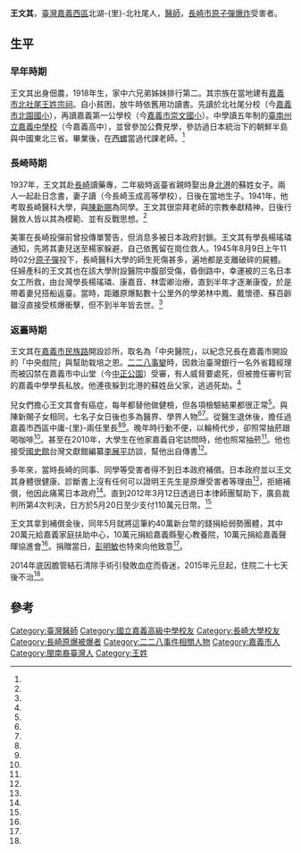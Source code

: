 {{Infobox_Politician
| name = 王文其
| image name = Wang Wen Qi.jpg
| width = 
| now =
| period = 
| sex = 男 
| nationality = {{ROC}}
| native place =
| date of birth = 1918年3月18日
| death_date  = {{death date and age|2015|1|27|1918|3|18|}}
| place of birth = {{TWN-JPN}}[[嘉義廳|嘉義廳]][[臺斗坑區|臺斗坑區]]北社尾-{庄}-
| death_place = {{ROC-TW}}[[嘉義市|嘉義市]]
| spouse = 
| relatives =
| children  =
| religion = 
| educate = <BR>
*北社尾分校
*嘉義第一公學校
*臺南州立嘉義中學校
*長崎醫科大學長附屬藥專部
*長崎醫科大學
| work = 
}}

'''王文其'''{{BD|1918年|3月18日|2015年|1月27日|catIdx=Wang}}，[[臺灣|臺灣]][[嘉義市|嘉義]][[西區_(嘉義市)|西區]]北湖-{里}-北社尾人，[[醫師|醫師]]，[[長崎市原子彈爆炸|長崎市原子彈爆炸]]受害者。

==生平==

===早年時期===

王文其出身佃農，1918年生，家中六兄弟姊妹排行第二。其宗族在當地建有[[嘉義市北社尾王姓宗祠|嘉義市北社尾王姓宗祠]]。自小貧困，放牛時依舊用功讀書。先讀於北社尾分校（今[[嘉義市北園國小|嘉義市北園國小]]），再讀嘉義第一公學校（今[[嘉義市崇文國小|嘉義市崇文國小]]）。中學讀五年制的[[國立嘉義高級中學|臺南州立嘉義中學校]]（今嘉義高中），並曾參加公費見學，參訪過日本統治下的朝鮮半島與中國東北三省。畢業後，在[[西螺|西螺]]當過代課老師。<ref name="歷險記"/>

===長崎時期===
1937年，王文其赴[[長崎|長崎]]讀藥專，二年級時返臺省親時娶出身[[北港鎮_(臺灣)|北港]]的蘇姓女子。兩人一起赴日念書，妻子讀{{link-ja|長崎玉成高等學校|長崎玉成高等学校|玉木女高校}}（今長崎玉成高等學校），日後在當地生子。1941年，他考取長崎醫科大學，與[[陳新賜|陳新賜]]為同學。王文其很崇拜老師{{link-ja|永井隆 (醫學博士)|永井隆 (医学博士)|永井隆}}的宗教奉獻精神，日後行醫救人皆以其為模範、並有反戰思想。<ref name="歷險記"/>

美軍在長崎投彈前曾投傳單警告，但消息多被日本政府封鎖。王文其有學長楊瑤璘通知，先將其妻兒送至楊家躲避，自己依舊留在崗位救人。1945年8月9日上午11時02分[[胖子_(原子彈)|原子彈]]投下，長崎醫科大學的師生死傷甚多，遍地都是支離破碎的屍體。任婦產科的王文其也在該大學附設醫院中腹部受傷，昏倒路中，幸運被{{link-ja|三菱重工業長崎造船所|三菱重工業長崎造船所|三菱造船所}}的三名日本女工所救，由台灣學長楊瑤璘、康嘉音、林雲卿治療，直到半年才逐漸康復，於是帶着妻兒搭船返臺。當時，距離原爆點數十公里外的學弟林中鳳、戴懷德、蘇百齡雖沒直接受核爆衝擊，但不到半年皆去世。<ref name="歷險記"/>

===返臺時期===
王文其在[[民族路_(嘉義市)|嘉義市民族路]]開設診所，取名為「中央醫院」，以紀念兄長在嘉義市開設的「中央戲院」與幫助栽培之恩。[[二二八事變|二二八事變]]時，因救治臺灣銀行一名外省籍經理而被囚禁在嘉義市中山堂（今[[中正公園_(嘉義市)|中正公園]]）受審，有人威脅要處死，但被擔任審判官的嘉義中學學長私放。他連夜躲到北港的蘇姓岳父家，逃過死劫。<ref name="歷險記"/>

兒女們擔心王文其會有癌症，每年都替他做健檢，但各項檢驗結果都很正常<ref name="自由時報2"/>。與陳新賜子女相同，七名子女日後也多為醫界、學界人物<ref name="歷險記"/><ref name="自由時報2"/>。從醫生退休後，擔任過嘉義市西區中庸-{里}-兩任里長<ref name="歷險記"/><ref name="自由時報2"/>。晚年時行動不便，以輪椅代步，卻照常抽菸跟喝咖啡<ref name="自由時報"/>。甚至在2010年，大學生在他家嘉義自宅訪問時，他也照常抽菸<ref name="Eaphet"/>。他也接受[[國史館|國史館]]台灣文獻館編纂[[李展平|李展平]]訪談，幫他出自傳書<ref name="蘋果日報2"/>。

多年來，當時長崎的同事、同學等受害者得不到日本政府補償。日本政府並以王文其身體很健康、診斷書上沒有任何可以證明王先生是原爆受害者等理由<ref name="Eaphet"/>，拒絕補償，他因此痛罵日本政府<ref name="歷險記"/>。直到2012年3月12日透過日本律師團幫助下，廣島裁判所第4次判決，日方於5月20日至少支付110萬元日幣。<ref name="歷險記"/>

王文其拿到補償金後，同年5月就將這筆約40萬新台幣的錢捐給弱勢團體，其中20萬元給嘉義家庭扶助中心，10萬元捐給嘉義縣聖心教養院，10萬元捐給嘉義聲暉協進會<ref name="東森新聞"/>。捐贈當日，[[彭明敏|彭明敏]]也特來向他致意<ref name="蘋果日報"/>。

2014年底因膽管結石清除手術引發敗血症而昏迷，2015年元旦起，住院二十七天後不治<ref name="自由時報"/>。

==參考==
{{portal box|人物|台灣|醫學}}
{{reflist|1|refs=
<ref name="歷險記">{{cite book |author=李展平|title=《長崎原爆：台灣醫生陳新賜．王文其歷險記》|date=2012|publisher=晨星出版有限公司 |location=台灣|language=zh-tw |isbn=9789861775913}}</ref>

<ref name="東森新聞">{{Cite web|url=http://www.ettoday.net/news/20120523/48803.htm|title=長崎原爆倖存者王文其　將賠償金全捐出|language=zh-tw|publisher=東森新聞|author=吳瑞興|date=2012-05-23|accessdate=2015-04-15|archive-date=2019-12-02|archive-url=https://web.archive.org/web/20191202224235/https://www.ettoday.net/news/20120523/48803.htm|dead-url=no}}</ref>

<ref name="自由時報">{{Cite web|url=http://news.ltn.com.tw/news/local/paper/851998|title=〈中部〉長崎原爆生還者 王文其享壽98歲|language=zh-tw|publisher=《自由時報》|author=王善嬿|date=2015-01-31|accessdate=2015-04-15|archive-date=2019-12-01|archive-url=https://web.archive.org/web/20191201054404/https://news.ltn.com.tw/news/local/paper/851998|dead-url=no}}</ref>

<ref name="自由時報2">{{Cite web|url=http://old.ltn.com.tw/2003/r-s/r-taiwanstrange27-7.htm|title=「杏林奇人」 輻射罩身一甲子|language=zh-tw|publisher=《自由時報》|author=余雪蘭|date=2003-02-27|accessdate=2015-04-15|archive-date=2016-03-04|archive-url=https://web.archive.org/web/20160304123422/http://old.ltn.com.tw/2003/r-s/r-taiwanstrange27-7.htm|dead-url=no}}</ref>

<ref name="蘋果日報">{{Cite web|url=http://www.appledaily.com.tw/realtimenews/article/new/20120523/124076/|title=長崎原爆獲賠百萬日幣　老醫師捐做公益|language=zh-tw|publisher=《蘋果日報》|author=|date=2012-05-23|accessdate=2015-04-15|archive-date=2016-03-04|archive-url=https://web.archive.org/web/20160304210955/http://www.appledaily.com.tw/realtimenews/article/new/20120523/124076/|dead-url=no}}</ref>

<ref name="蘋果日報2">{{Cite web|url=http://www.appledaily.com.tw/appledaily/article/headline/20110317/33254716/|title=原爆輻射污染 66年仍留體內|language=zh-tw|publisher=《蘋果日報》|author=徐彩媚|date=2011-03-17|accessdate=2015-04-15|archive-date=2015-09-23|archive-url=https://web.archive.org/web/20150923233557/http://www.appledaily.com.tw/appledaily/article/headline/20110317/33254716/|dead-url=no}}</ref>

<ref name="Eaphet">{{Cite web|url=http://web.thu.edu.tw/mike/www/eaphet%20nl/6M/6M-yafen.html|title=活在時代洪流中的人們―其一：王文其先生|language=zh-tw|publisher=台灣東亜歴史資源交流協会|author=黃雅芬|date=2011-07-30|accessdate=2015-04-15|deadurl=yes|archiveurl=https://web.archive.org/web/20160330042714/http://web.thu.edu.tw/mike/www/eaphet%20nl/6M/6M-yafen.html|archivedate=2016-03-30}}</ref>

}}


[[Category:臺灣醫師|Category:臺灣醫師]]
[[Category:國立嘉義高級中學校友|Category:國立嘉義高級中學校友]]
[[Category:長崎大學校友|Category:長崎大學校友]]
[[Category:長崎原爆被爆者|Category:長崎原爆被爆者]]
[[Category:二二八事件相關人物|Category:二二八事件相關人物]]
[[Category:嘉義市人|Category:嘉義市人]]
[[Category:閩南裔臺灣人|Category:閩南裔臺灣人]]
[[Category:王姓|Category:王姓]]